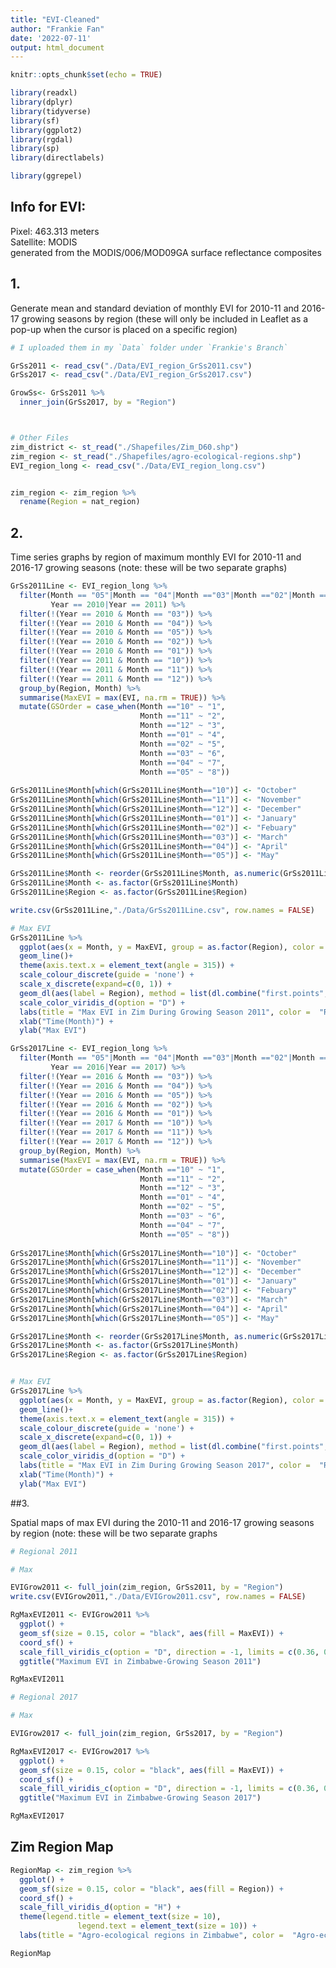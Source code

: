 ```yaml
---
title: "EVI-Cleaned"
author: "Frankie Fan"
date: '2022-07-11'
output: html_document
---
```


```r
knitr::opts_chunk$set(echo = TRUE)
```

```r
library(readxl)
library(dplyr)
library(tidyverse)
library(sf)
library(ggplot2)
library(rgdal)
library(sp)
library(directlabels)

library(ggrepel)
```

## Info for EVI:

Pixel: 463.313 meters\
Satellite: MODIS\
generated from the MODIS/006/MOD09GA surface reflectance composites



## 1. 

Generate mean and standard deviation of monthly EVI for 2010-11 and 2016-17 growing seasons by region (these will only be included in Leaflet as a pop-up when the cursor is placed on a specific region)

```r
# I uploaded them in my `Data` folder under `Frankie's Branch`

GrSs2011 <- read_csv("./Data/EVI_region_GrSs2011.csv")
GrSs2017 <- read_csv("./Data/EVI_region_GrSs2017.csv")

GrowSs<- GrSs2011 %>% 
  inner_join(GrSs2017, by = "Region")



# Other Files
zim_district <- st_read("./Shapefiles/Zim_D60.shp") 
zim_region <- st_read("./Shapefiles/agro-ecological-regions.shp")
EVI_region_long <- read_csv("./Data/EVI_region_long.csv")


zim_region <- zim_region %>% 
  rename(Region = nat_region)
```



## 2.

Time series graphs by region of maximum monthly EVI for 2010-11 and 2016-17 growing seasons (note: these will be two separate graphs)

```r
GrSs2011Line <- EVI_region_long %>% 
  filter(Month == "05"|Month == "04"|Month =="03"|Month =="02"|Month =="01"|Month =="10"|Month =="11"|Month =="12", 
         Year == 2010|Year == 2011) %>% 
  filter(!(Year == 2010 & Month == "03")) %>% 
  filter(!(Year == 2010 & Month == "04")) %>%
  filter(!(Year == 2010 & Month == "05")) %>%
  filter(!(Year == 2010 & Month == "02")) %>% 
  filter(!(Year == 2010 & Month == "01")) %>% 
  filter(!(Year == 2011 & Month == "10")) %>% 
  filter(!(Year == 2011 & Month == "11")) %>%
  filter(!(Year == 2011 & Month == "12")) %>% 
  group_by(Region, Month) %>% 
  summarise(MaxEVI = max(EVI, na.rm = TRUE)) %>% 
  mutate(GSOrder = case_when(Month =="10" ~ "1", 
                             Month =="11" ~ "2",
                             Month =="12" ~ "3",
                             Month =="01" ~ "4",
                             Month =="02" ~ "5",
                             Month =="03" ~ "6",
                             Month =="04" ~ "7",
                             Month =="05" ~ "8"))
                             
GrSs2011Line$Month[which(GrSs2011Line$Month=="10")] <- "October"
GrSs2011Line$Month[which(GrSs2011Line$Month=="11")] <- "November"
GrSs2011Line$Month[which(GrSs2011Line$Month=="12")] <- "December"
GrSs2011Line$Month[which(GrSs2011Line$Month=="01")] <- "January"
GrSs2011Line$Month[which(GrSs2011Line$Month=="02")] <- "Febuary"
GrSs2011Line$Month[which(GrSs2011Line$Month=="03")] <- "March"
GrSs2011Line$Month[which(GrSs2011Line$Month=="04")] <- "April"
GrSs2011Line$Month[which(GrSs2011Line$Month=="05")] <- "May"

GrSs2011Line$Month <- reorder(GrSs2011Line$Month, as.numeric(GrSs2011Line$GSOrder))
GrSs2011Line$Month <- as.factor(GrSs2011Line$Month)
GrSs2011Line$Region <- as.factor(GrSs2011Line$Region)

write.csv(GrSs2011Line,"./Data/GrSs2011Line.csv", row.names = FALSE)

# Max EVI
GrSs2011Line %>% 
  ggplot(aes(x = Month, y = MaxEVI, group = as.factor(Region), color = as.factor(Region))) +
  geom_line()+
  theme(axis.text.x = element_text(angle = 315)) +
  scale_colour_discrete(guide = 'none') +
  scale_x_discrete(expand=c(0, 1)) +
  geom_dl(aes(label = Region), method = list(dl.combine("first.points", "last.points")), cex = 0.8) +
  scale_color_viridis_d(option = "D") +
  labs(title = "Max EVI in Zim During Growing Season 2011", color =  "Region") +
  xlab("Time(Month)") +
  ylab("Max EVI") 

```


```r
GrSs2017Line <- EVI_region_long %>% 
  filter(Month == "05"|Month == "04"|Month =="03"|Month =="02"|Month =="01"|Month =="10"|Month =="11"|Month =="12", 
         Year == 2016|Year == 2017) %>% 
  filter(!(Year == 2016 & Month == "03")) %>% 
  filter(!(Year == 2016 & Month == "04")) %>%
  filter(!(Year == 2016 & Month == "05")) %>%
  filter(!(Year == 2016 & Month == "02")) %>% 
  filter(!(Year == 2016 & Month == "01")) %>% 
  filter(!(Year == 2017 & Month == "10")) %>% 
  filter(!(Year == 2017 & Month == "11")) %>%
  filter(!(Year == 2017 & Month == "12")) %>% 
  group_by(Region, Month) %>% 
  summarise(MaxEVI = max(EVI, na.rm = TRUE)) %>% 
  mutate(GSOrder = case_when(Month =="10" ~ "1", 
                             Month =="11" ~ "2",
                             Month =="12" ~ "3",
                             Month =="01" ~ "4",
                             Month =="02" ~ "5",
                             Month =="03" ~ "6",
                             Month =="04" ~ "7",
                             Month =="05" ~ "8"))
                             
GrSs2017Line$Month[which(GrSs2017Line$Month=="10")] <- "October"
GrSs2017Line$Month[which(GrSs2017Line$Month=="11")] <- "November"
GrSs2017Line$Month[which(GrSs2017Line$Month=="12")] <- "December"
GrSs2017Line$Month[which(GrSs2017Line$Month=="01")] <- "January"
GrSs2017Line$Month[which(GrSs2017Line$Month=="02")] <- "Febuary"
GrSs2017Line$Month[which(GrSs2017Line$Month=="03")] <- "March"
GrSs2017Line$Month[which(GrSs2017Line$Month=="04")] <- "April"
GrSs2017Line$Month[which(GrSs2017Line$Month=="05")] <- "May"

GrSs2017Line$Month <- reorder(GrSs2017Line$Month, as.numeric(GrSs2017Line$GSOrder))
GrSs2017Line$Month <- as.factor(GrSs2017Line$Month)
GrSs2017Line$Region <- as.factor(GrSs2017Line$Region)


# Max EVI
GrSs2017Line %>% 
  ggplot(aes(x = Month, y = MaxEVI, group = as.factor(Region), color = as.factor(Region))) +
  geom_line()+
  theme(axis.text.x = element_text(angle = 315)) +
  scale_colour_discrete(guide = 'none') +
  scale_x_discrete(expand=c(0, 1)) +
  geom_dl(aes(label = Region), method = list(dl.combine("first.points", "last.points")), cex = 0.8) +
  scale_color_viridis_d(option = "D") +
  labs(title = "Max EVI in Zim During Growing Season 2017", color =  "Region") +
  xlab("Time(Month)") +
  ylab("Max EVI") 

```


##3. 

Spatial maps of max EVI during the 2010-11 and 2016-17 growing seasons by region (note: these will be two separate graphs

```r
# Regional 2011

# Max

EVIGrow2011 <- full_join(zim_region, GrSs2011, by = "Region")
write.csv(EVIGrow2011,"./Data/EVIGrow2011.csv", row.names = FALSE)

RgMaxEVI2011 <- EVIGrow2011 %>% 
  ggplot() +
  geom_sf(size = 0.15, color = "black", aes(fill = MaxEVI)) +
  coord_sf() +
  scale_fill_viridis_c(option = "D", direction = -1, limits = c(0.36, 0.52), breaks=c(0.36, 0.38, 0.4, 0.42, 0.44, 0.46, 0.48, 0.5, 0.52)) +
  ggtitle("Maximum EVI in Zimbabwe-Growing Season 2011")

RgMaxEVI2011
```


```r
# Regional 2017

# Max

EVIGrow2017 <- full_join(zim_region, GrSs2017, by = "Region")

RgMaxEVI2017 <- EVIGrow2017 %>% 
  ggplot() +
  geom_sf(size = 0.15, color = "black", aes(fill = MaxEVI)) +
  coord_sf() +
  scale_fill_viridis_c(option = "D", direction = -1, limits = c(0.36, 0.52), breaks=c(0.36, 0.38, 0.4, 0.42, 0.44, 0.46, 0.48, 0.5, 0.52)) +
  ggtitle("Maximum EVI in Zimbabwe-Growing Season 2017")

RgMaxEVI2017
```


## Zim Region Map
```r
RegionMap <- zim_region %>% 
  ggplot() +
  geom_sf(size = 0.15, color = "black", aes(fill = Region)) +
  coord_sf() +
  scale_fill_viridis_d(option = "H") +
  theme(legend.title = element_text(size = 10), 
               legend.text = element_text(size = 10)) +
  labs(title = "Agro-ecological regions in Zimbabwe", color =  "Agro-ecological regions")

RegionMap
```

